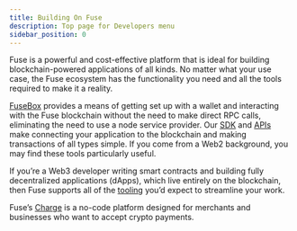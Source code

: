 ```yaml
---
title: Building On Fuse
description: Top page for Developers menu
sidebar_position: 0
---
```


Fuse is a powerful and cost-effective platform that is ideal for building blockchain-powered applications of all kinds. No matter what your use case, the Fuse ecosystem has the functionality you need and all the tools required to make it a reality.

[FuseBox](/developers/fusebox/) provides a means of getting set up with a wallet and interacting with the Fuse blockchain without the need to make direct RPC calls, eliminating the need to use a node service provider. Our [SDK](/developers/fusebox/sdk/) and [APIs](/developers/fusebox/apis/) make connecting your application to the blockchain and making transactions of all types simple. If you come from a Web2 background, you may find these tools particularly useful.

If you’re a Web3 developer writing smart contracts and building fully decentralized applications (dApps), which live entirely on the blockchain, then Fuse supports all of the [tooling](/developers/web3-tools/) you’d expect to streamline your work.

Fuse’s [Charge](/developers/charge/) is a no-code platform designed for merchants and businesses who want to accept crypto payments.
